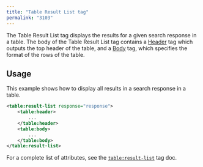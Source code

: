 ```yaml
---
title: "Table Result List tag"
permalink: "3103"
---
```


The Table Result List tag displays the results for a given search response in a table. The body of the Table Result List tag contains a [Header](/fusion/5.9/3102/header-tag) tag which outputs the top header of the table, and a [Body](/fusion/5.9/3099/table-body-tag) tag, which specifies the format of the rows of the table.

## Usage

This example shows how to display all results in a search response in a table.

```xml
<table:result-list response="response">
    <table:header>
        ...
    </table:header>
    <table:body>
        ...
    </table:body>
</table:result-list>
```

For a complete list of attributes, see the [`table:result-list`](/fusion/5.9/1153/table-result-list) tag doc.